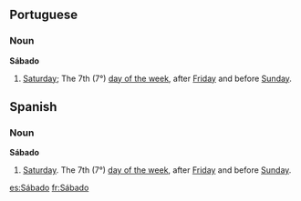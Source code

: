 == Portuguese ==
=== Noun ===
'''Sábado'''
# [[Saturday]]; The 7th (7°) [[Wiktionary Appendix:Days of the Week|day of the week]], after [[Friday]] and before [[Sunday]].

== Spanish ==

=== Noun ===

'''Sábado'''
# [[Saturday]]. The 7th (7°) [[Wiktionary Appendix:Days of the Week|day of the week]], after [[Friday]] and before [[Sunday]].

[[es:Sábado]]
[[fr:Sábado]]